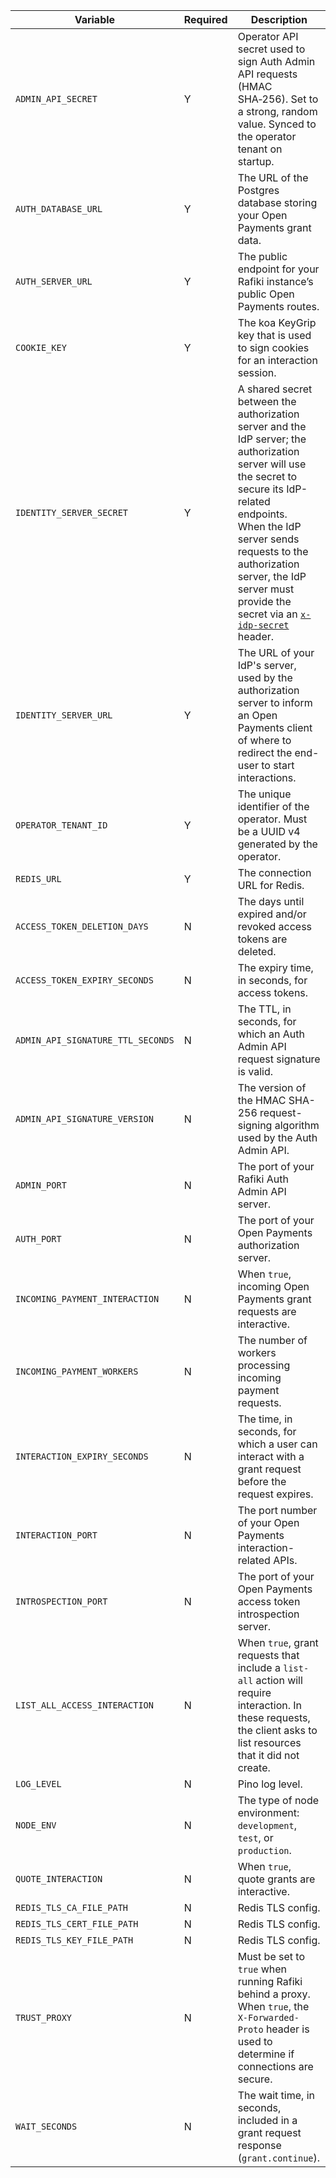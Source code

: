 
<div class="overflow-table">

| Variable                          | Required | Description                                                                                                                                                                                                                                                                                                                                                        |
| --------------------------------- | -------- | ------------------------------------------------------------------------------------------------------------------------------------------------------------------------------------------------------------------------------------------------------------------------------------------------------------------------------------------------------------------ |
| `ADMIN_API_SECRET`                | Y        | Operator API secret used to sign Auth Admin API requests (HMAC SHA‑256). Set to a strong, random value. Synced to the operator tenant on startup.                                                                                                                                                                                                                  |
| `AUTH_DATABASE_URL`               | Y        | The URL of the Postgres database storing your Open Payments grant data.                                                                                                                                                                                                                                                                                            |
| `AUTH_SERVER_URL`                 | Y        | The public endpoint for your Rafiki instance’s public Open Payments routes.                                                                                                                                                                                                                                                                                        |
| `COOKIE_KEY`                      | Y        | The <LinkOut href="https://koajs.com/#app-keys-">koa KeyGrip key</LinkOut> that is used to sign cookies for an interaction session.                                                                                                                                                                                                                                |
| `IDENTITY_SERVER_SECRET`          | Y        | A shared secret between the authorization server and the IdP server; the authorization server will use the secret to secure its IdP-related endpoints.<br/>When the IdP server sends requests to the authorization server, the IdP server must provide the secret via an [`x-idp-secret`](/integration/requirements/open-payments/idp#x-idp-secret-header) header. |
| `IDENTITY_SERVER_URL`             | Y        | The URL of your IdP's server, used by the authorization server to inform an Open Payments client of where to redirect the end-user to start interactions.                                                                                                                                                                                                          |
| `OPERATOR_TENANT_ID`              | Y        | The unique identifier of the operator. Must be a UUID v4 generated by the operator.                                                                                                                                                                                                                                                                                |
| `REDIS_URL`                       | Y        | The connection URL for Redis.                                                                                                                                                                                                                                                                                                                                      |
| `ACCESS_TOKEN_DELETION_DAYS`      | N        | The days until expired and/or revoked access tokens are deleted.                                                                                                                                                                                                                                                                                                   |
| `ACCESS_TOKEN_EXPIRY_SECONDS`     | N        | The expiry time, in seconds, for access tokens.                                                                                                                                                                                                                                                                                                                    |
| `ADMIN_API_SIGNATURE_TTL_SECONDS` | N        | The TTL, in seconds, for which an Auth Admin API request signature is valid.                                                                                                                                                                                                                                                                                       |
| `ADMIN_API_SIGNATURE_VERSION`     | N        | The version of the HMAC SHA-256 request-signing algorithm used by the Auth Admin API.                                                                                                                                                                                                                                                                              |
| `ADMIN_PORT`                      | N        | The port of your Rafiki Auth Admin API server.                                                                                                                                                                                                                                                                                                                     |
| `AUTH_PORT`                       | N        | The port of your Open Payments authorization server.                                                                                                                                                                                                                                                                                                               |
| `INCOMING_PAYMENT_INTERACTION`    | N        | When `true`, incoming Open Payments grant requests are interactive.                                                                                                                                                                                                                                                                                                |
| `INCOMING_PAYMENT_WORKERS`        | N        | The number of workers processing incoming payment requests.                                                                                                                                                                                                                                                                                                        |
| `INTERACTION_EXPIRY_SECONDS`      | N        | The time, in seconds, for which a user can interact with a grant request before the request expires.                                                                                                                                                                                                                                                               |
| `INTERACTION_PORT`                | N        | The port number of your Open Payments interaction-related APIs.                                                                                                                                                                                                                                                                                                    |
| `INTROSPECTION_PORT`              | N        | The port of your Open Payments access token introspection server.                                                                                                                                                                                                                                                                                                  |
| `LIST_ALL_ACCESS_INTERACTION`     | N        | When `true`, grant requests that include a `list-all` action will require interaction. In these requests, the client asks to list resources that it did not create.                                                                                                                                                                                                |
| `LOG_LEVEL`                       | N        | <LinkOut href="https://getpino.io/#/docs/api?id=levels">Pino log level</LinkOut>.                                                                                                                                                                                                                                                                                  |
| `NODE_ENV`                        | N        | The type of node environment: `development`, `test`, or `production`.                                                                                                                                                                                                                                                                                              |
| `QUOTE_INTERACTION`               | N        | When `true`, quote grants are interactive.                                                                                                                                                                                                                                                                                                                         |
| `REDIS_TLS_CA_FILE_PATH`          | N        | <LinkOut href="https://redis.io/docs/latest/operate/oss_and_stack/management/security/encryption/">Redis TLS config</LinkOut>.                                                                                                                                                                                                                                     |
| `REDIS_TLS_CERT_FILE_PATH`        | N        | <LinkOut href="https://redis.io/docs/latest/operate/oss_and_stack/management/security/encryption/">Redis TLS config</LinkOut>.                                                                                                                                                                                                                                     |
| `REDIS_TLS_KEY_FILE_PATH`         | N        | <LinkOut href="https://redis.io/docs/latest/operate/oss_and_stack/management/security/encryption/">Redis TLS config</LinkOut>.                                                                                                                                                                                                                                     |
| `TRUST_PROXY`                     | N        | Must be set to `true` when running Rafiki behind a proxy. When `true`, the `X-Forwarded-Proto` header is used to determine if connections are secure.                                                                                                                                                                                                              |
| `WAIT_SECONDS`                    | N        | The wait time, in seconds, included in a grant request response (`grant.continue`).                                                                                                                                                                                                                                                                                |

</div>

